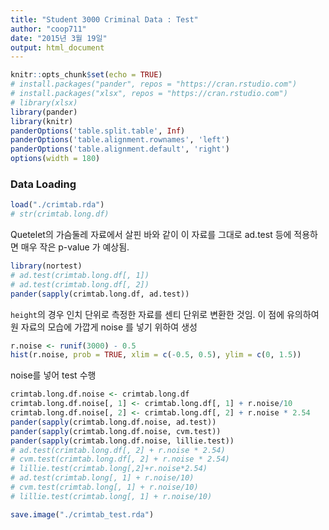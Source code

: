 ```yaml
---
title: "Student 3000 Criminal Data : Test"
author: "coop711"
date: "2015년 3월 19일"
output: html_document
---
```


```r
knitr::opts_chunk$set(echo = TRUE)
# install.packages("pander", repos = "https://cran.rstudio.com")
# install.packages("xlsx", repos = "https://cran.rstudio.com")
# library(xlsx)
library(pander)
library(knitr)
panderOptions('table.split.table', Inf)
panderOptions('table.alignment.rownames', 'left')
panderOptions('table.alignment.default', 'right')
options(width = 180)
```

### Data Loading

```r
load("./crimtab.rda")
# str(crimtab.long.df)
```

Quetelet의 가슴둘레 자료에서 살핀 바와 같이 이 자료를 그대로 ad.test 등에 적용하면 매우 작은 p-value 가 예상됨.

```r
library(nortest)
# ad.test(crimtab.long.df[, 1])
# ad.test(crimtab.long.df[, 2])
pander(sapply(crimtab.long.df, ad.test))
```

`height`의 경우 인치 단위로 측정한 자료를 센티 단위로 변환한 것임. 이 점에 유의하여 원 자료의 모습에 가깝게 noise 를 넣기 위하여 생성

```r
r.noise <- runif(3000) - 0.5
hist(r.noise, prob = TRUE, xlim = c(-0.5, 0.5), ylim = c(0, 1.5))
```

noise를 넣어 test 수행

```r
crimtab.long.df.noise <- crimtab.long.df
crimtab.long.df.noise[, 1] <- crimtab.long.df[, 1] + r.noise/10
crimtab.long.df.noise[, 2] <- crimtab.long.df[, 2] + r.noise * 2.54
pander(sapply(crimtab.long.df.noise, ad.test))
pander(sapply(crimtab.long.df.noise, cvm.test))
pander(sapply(crimtab.long.df.noise, lillie.test))
# ad.test(crimtab.long.df[, 2] + r.noise * 2.54)
# cvm.test(crimtab.long.df[, 2] + r.noise * 2.54)
# lillie.test(crimtab.long[,2]+r.noise*2.54)
# ad.test(crimtab.long[, 1] + r.noise/10)
# cvm.test(crimtab.long[, 1] + r.noise/10)
# lillie.test(crimtab.long[, 1] + r.noise/10)
```

```r
save.image("./crimtab_test.rda")
```